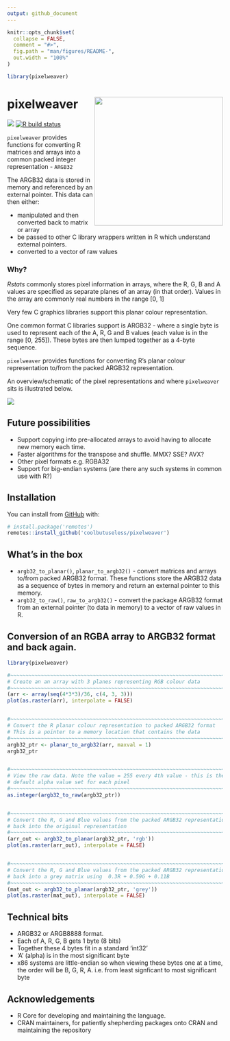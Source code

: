 ```yaml
---
output: github_document
---
```


<!-- README.md is generated from README.Rmd. Please edit that file -->

```r
knitr::opts_chunk$set(
  collapse = FALSE,
  comment = "#>",
  fig.path = "man/figures/README-",
  out.width = "100%"
)

library(pixelweaver)
```

# pixelweaver  <img src="man/figures/logo-hex.png" align="right" width="300" />

<!-- badges: start -->
![](https://img.shields.io/badge/cool-useless-green.svg)
[![R build status](https://github.com/coolbutuseless/pixelweaver/workflows/R-CMD-check/badge.svg)](https://github.com/coolbutuseless/pixelweaver/actions)
<!-- badges: end -->

`pixelweaver` provides functions for converting R matrices and arrays into a
common packed integer representation - `ARGB32`

The ARGB32 data is stored in memory and referenced by an external pointer.  This
data can then either:

* manipulated and then converted back to matrix or array 
* be passed to other C library wrappers written in R which understand external pointers.
* converted to a vector of raw values 


### Why?

*Rstats* commonly stores pixel information in arrays, where the R, G, B and A values
are specified as separate planes of an array (in that order).  Values in the 
array are commonly real numbers in the range [0, 1]

Very few C graphics libraries support this planar colour representation. 

One common format C libraries support is ARGB32 - where a single byte is 
used to represent each of the A, R, G and B values (each value is in the range
[0, 255]).  These
bytes are then lumped together as a 4-byte sequence.

`pixelweaver` provides functions for converting R's planar colour representation to/from
the packed ARGB32 representation.

An overview/schematic of the pixel representations and where `pixelweaver` sits is 
illustrated below.


![](man/figures/array-representation.png)

## Future possibilities

* Support copying into pre-allocated arrays to avoid having to allocate new
  memory each time.
* Faster algorithms for the transpose and shuffle.  MMX? SSE? AVX?
* Other pixel formats e.g. RGBA32
* Support for big-endian systems (are there any such systems in common use with R?)


## Installation

You can install from [GitHub](https://github.com/coolbutuseless/pixelweaver) with:

``` r
# install.package('remotes')
remotes::install_github('coolbutuseless/pixelweaver')
```

## What's in the box

* `argb32_to_planar()`, `planar_to_argb32()` - convert matrices and arrays to/from
  packed ARGB32 format.  These functions store the ARGB32 data as a sequence of
  bytes in memory and return an external pointer to this memory.
* `argb32_to_raw()`, `raw_to_argb32()` - convert the package ARGB32 format from 
  an external pointer (to data in memory) to a vector of raw values in R.


## Conversion of an RGBA array to ARGB32 format and back again.

```r
library(pixelweaver)

#~~~~~~~~~~~~~~~~~~~~~~~~~~~~~~~~~~~~~~~~~~~~~~~~~~~~~~~~~~~~~~~~~~~~~~~~~~~~~
# Create an an array with 3 planes representing RGB colour data
#~~~~~~~~~~~~~~~~~~~~~~~~~~~~~~~~~~~~~~~~~~~~~~~~~~~~~~~~~~~~~~~~~~~~~~~~~~~~~
(arr <- array(seq(4*3*3)/36, c(4, 3, 3)))
plot(as.raster(arr), interpolate = FALSE)


#~~~~~~~~~~~~~~~~~~~~~~~~~~~~~~~~~~~~~~~~~~~~~~~~~~~~~~~~~~~~~~~~~~~~~~~~~~~~~
# Convert the R planar colour representation to packed ARGB32 format 
# This is a pointer to a memory location that contains the data
#~~~~~~~~~~~~~~~~~~~~~~~~~~~~~~~~~~~~~~~~~~~~~~~~~~~~~~~~~~~~~~~~~~~~~~~~~~~~~
argb32_ptr <- planar_to_argb32(arr, maxval = 1)
argb32_ptr


#~~~~~~~~~~~~~~~~~~~~~~~~~~~~~~~~~~~~~~~~~~~~~~~~~~~~~~~~~~~~~~~~~~~~~~~~~~~~~
# View the raw data. Note the value = 255 every 4th value - this is the 
# default alpha value set for each pixel
#~~~~~~~~~~~~~~~~~~~~~~~~~~~~~~~~~~~~~~~~~~~~~~~~~~~~~~~~~~~~~~~~~~~~~~~~~~~~~
as.integer(argb32_to_raw(argb32_ptr))


#~~~~~~~~~~~~~~~~~~~~~~~~~~~~~~~~~~~~~~~~~~~~~~~~~~~~~~~~~~~~~~~~~~~~~~~~~~~~~
# Convert the R, G and Blue values from the packed ARGB32 representation 
# back into the original representation
#~~~~~~~~~~~~~~~~~~~~~~~~~~~~~~~~~~~~~~~~~~~~~~~~~~~~~~~~~~~~~~~~~~~~~~~~~~~~~
(arr_out <- argb32_to_planar(argb32_ptr, 'rgb'))
plot(as.raster(arr_out), interpolate = FALSE)


#~~~~~~~~~~~~~~~~~~~~~~~~~~~~~~~~~~~~~~~~~~~~~~~~~~~~~~~~~~~~~~~~~~~~~~~~~~~~~
# Convert the R, G and Blue values from the packed ARGB32 representation 
# back into a grey matrix using  0.3R + 0.59G + 0.11B
#~~~~~~~~~~~~~~~~~~~~~~~~~~~~~~~~~~~~~~~~~~~~~~~~~~~~~~~~~~~~~~~~~~~~~~~~~~~~~
(mat_out <- argb32_to_planar(argb32_ptr, 'grey'))
plot(as.raster(mat_out), interpolate = FALSE)
```




## Technical bits

* ARGB32 or ARGB8888 format.
* Each of A, R, G, B gets 1 byte (8 bits)
* Together these 4 bytes fit in a standard 'int32'
* 'A' (alpha) is in the most significant byte
* x86 systems are little-endian so when viewing these bytes one at a time, the
  order will be B, G, R, A.  i.e. from least signficant to most significant byte


## Acknowledgements

* R Core for developing and maintaining the language.
* CRAN maintainers, for patiently shepherding packages onto CRAN and maintaining
  the repository
